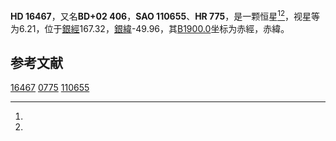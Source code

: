 {{Starbox begin
| name = HD 16467
}}
{{Starbox observe
| epoch = [[J2000.0|J2000.0]]
| constell = {{星座名待查}}<ref name=SIMBAD>{{cite web
 | url=http://simbad.u-strasbg.fr/simbad/sim-id?Ident=HR+775
 | title =Pulsating variable Star
 | publisher=Centre de Données astronomiques de Strasbourg
 | work=SIMBAD
 | accessdate=2012-07-13}}</ref><ref name=DATA>{{cite web
 | url=http://vizier.u-strasbg.fr/viz-bin/VizieR-5?-out.add=.&-source=5050&-corr=PK=HR&-out.max=9999&HR=775
 | title=VizieR Detailed Page
 | accessdate=2012-07-13
 | archive-date=2016-03-04
 | archive-url=https://web.archive.org/web/20160304233619/http://vizier.u-strasbg.fr/viz-bin/VizieR-5?-out.add=.&-source=5050&-corr=PK=HR&-out.max=9999&HR=775
 | dead-url=no
 }}</ref>
| 星官 = 
| ra = {{RA|2|38|36.9}}<ref name=SIMBAD /><ref name=DATA />
| dec = {{DEC|+3|26|35}}<ref name=SIMBAD /><ref name=DATA />
| appmag_v = 6.21<ref name=SIMBAD /><ref name=DATA />
}}
{{Starbox character
| class = G9III<ref name=SIMBAD /><ref name=DATA />
| b-v = 1<ref name=SIMBAD /><ref name=DATA />
| u-b = 0.76<ref name=SIMBAD /><ref name=DATA />
| r-i = <ref name=SIMBAD /><ref name=DATA />
| variable = 
}}
{{Starbox astrometry
| radial_v = 0.76
| prop_mo_ra = 2
| parallax = 
| p_error = 
}}
{{Starbox catalog
| names =BD+02 406，[[SAO星表|SAO]] 110655，[[HD星表|HD]] 16467，[[HR星表|HR]] 775}}
{{Starbox reference |Simbad=HR+775}}
{{Starbox end}}

'''HD 16467'''，又名'''BD+02 406'''，'''SAO 110655'''、'''HR 775'''，是一颗恒星<ref name=SIMBAD /><ref name=DATA />，视星等为6.21，位于[[銀道座標系|銀經]]167.32，[[銀道座標系|銀緯]]-49.96，其[[B1900.0|B1900.0]]坐标为赤經{{RA|2|33|24.5}}，赤緯{{DEC|+3|-49.96|37}}。

== 参考文献 ==
{{reflist}}

{{star-stub}}

[[Category:HD和HDE天體|16467]]
[[Category:HR天體|0775]]
[[Category:SAO天體|110655]]